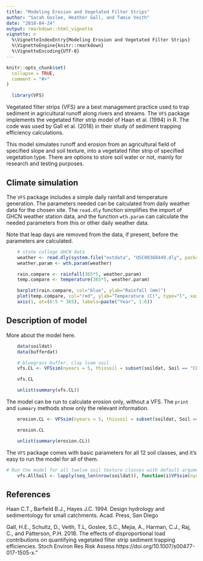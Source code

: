 ```yaml
---
title: "Modeling Erosion and Vegetated Filter Strips"
author: "Sarah Goslee, Heather Gall, and Tamie Veith"
date: "2018-04-24"
output: rmarkdown::html_vignette
vignette: >
  %\VignetteIndexEntry{Modeling Erosion and Vegetated Filter Strips}
  %\VignetteEngine{knitr::rmarkdown}
  %\VignetteEncoding{UTF-8}
---
```


```r
knitr::opts_chunk$set(
  collapse = TRUE,
  comment = "#>"
)

  library(VFS)
```

Vegetated filter strips (VFS) are a best management practice used to trap sediment in agricultural runoff along rivers and streams. The `VFS` package implements the vegetated filter strip model of Haan et al. (1994) in R. The code was used by Gall et al. (2018) in their study of sediment trapping efficiency calculations. 

This model simulates runoff and erosion from an agricultural field of specified slope and soil texture, into a vegetated filter strip of specified vegetation type. There are options to store soil water or not, mainly for research and testing purposes. 

## Climate simulation

The `VFS` package includes a simple daily rainfall and temperature generation. The parameters needed can be calculated from daily weather data for the chosen site. The `read.dly` function simplifies the import of GHCN weather station data, and the function `wth.param` can calculate the needed parameters from this or other daily weather data. 

Note that leap days are removed from the data, if present, before the parameters are calculated.

```r

	# state college GHCN data
	weather <- read.dly(system.file("extdata", "USC00368449.dly", package = "VFS"))
	weather.param <- wth.param(weather)

	rain.compare <- rainfall(365*5, weather.param)
	temp.compare <- temperature(365*5, weather.param)

	barplot(rain.compare, col="blue", ylab="Rainfall (mm)")
	plot(temp.compare, col="red", ylab="Temperature (C)", type="l", xaxt="n")
	axis(1, at=(0:5 * 365), labels=paste("Year", 1:6))
```


## Description of model

More about the model here.

```r

	data(soildat)
	data(bufferdat)

	# bluegrass buffer, clay loam soil
	vfs.CL <- VFSsim(nyears = 5, thissoil = subset(soildat, Soil == "CL"), rain=rain.compare, Temp=temp.compare, thisbuffer = subset(bufferdat, Species == "bluegrass"), Duration = 2, FieldArea = 4000, VFSwidth = 10.7, VFSslope = 0.02, z = 1000, b = 1.5)

	vfs.CL

	unlist(summary(vfs.CL))

```

The model can be run to calculate erosion only, without a VFS. The `print` and `summary` methods show only the relevant information.

```r

	erosion.CL <- VFSsim(nyears = 5, thissoil = subset(soildat, Soil == "CL"), rain=rain.compare, Temp=temp.compare, thisbuffer = NA, Duration = 2, FieldArea = 4000, VFSwidth = 10.7, VFSslope = 0.02, z = 1000, b = 1.5)

	erosion.CL

	unlist(summary(erosion.CL))

```


The `VFS` package comes with basic parameters for all 12 soil classes, and it's easy to run the model for all of them.

```r


# Run the model for all twelve soil texture classes with default arguments
	vfs.AllSoil <- lapply(seq_len(nrow(soildat)), function(i)VFSsim(nyears = 5, thissoil = soildat[i,], rain=rain.compare, Temp=temp.compare, thisbuffer = subset(bufferdat, Species == "bluegrass")))

```


## References

Haan C.T., Barfield B.J., Hayes J.C. 1994. Design hydrology and sedimentology for small catchments. Acad. Press, San Diego

Gall, H.E., Schultz, D., Veith, T.L, Goslee, S.C., Mejia, A., Harman, C.J., Raj, C., and Patterson, P.H. 2018. The effects of disproportional load contributions on quantifying vegetated filter strip sediment trapping efficiencies. Stoch Environ Res Risk Assess https://doi.org/10.1007/s00477-017-1505-x."

